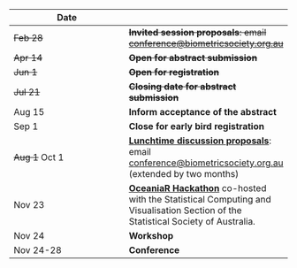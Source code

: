 | Date | &nbsp; |
| --- | --- |
| ~~Feb 28~~ | ~~**Invited session proposals**: email <conference@biometricsociety.org.au>~~ |
| ~~Apr 14~~  | ~~**Open for abstract submission**~~
| ~~Jun 1~~ | ~~**Open for registration**~~
| ~~Jul 21~~ | ~~**Closing date for abstract submission**~~
| Aug 15 | **Inform acceptance of the abstract**
| Sep 1 | **Close for early bird registration**
| ~~Aug 1~~ Oct 1 | [**Lunchtime discussion proposals**](updates.html#call-for-invited-sessions-and-lunchtime-discussions): email <conference@biometricsociety.org.au> (extended by two months)
| Nov 23 | [**OceaniaR Hackathon**](https://statsocaus.github.io/oceaniar-hack-2025/) co-hosted with the Statistical Computing and Visualisation Section of the Statistical Society of Australia.
| Nov 24 | **Workshop**
| Nov 24-28 | **Conference**
